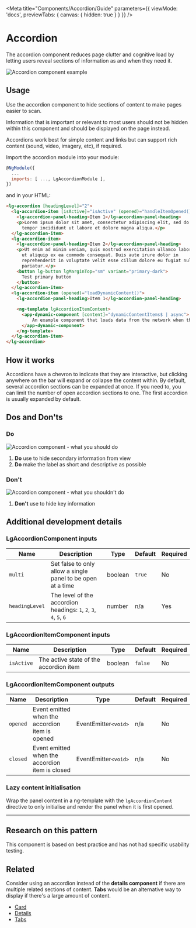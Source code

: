 
<Meta title="Components/Accordion/Guide" parameters={{ viewMode: 'docs', previewTabs: { canvas: { hidden: true } } }} />

# Accordion

<p class="standfirst">The accordion component reduces page clutter and cognitive load by letting users reveal sections of information as and when they need it.</p>

![Accordion component example](docs/accordion/example.png)

## Usage

Use the accordion component to hide sections of content to make pages easier to scan.

Information that is important or relevant to most users should not be hidden within this component and should be displayed on the page instead.

Accordions work best for simple content and links but can support rich content (sound, video, imagery, etc), if required.

Import the accordion module into your module:

```js
@NgModule({
  ...
  imports: [ ..., LgAccordionModule ],
})
```



and in your HTML:

```html
<lg-accordion [headingLevel]="2">
  <lg-accordion-item [isActive]="isActive" (opened)="handleItemOpened()" (closed)="handleItemClosed()">
    <lg-accordion-panel-heading>Item 1</lg-accordion-panel-heading>
    <p>Lorem ipsum dolor sit amet, consectetur adipiscing elit, sed do eiusmod
      tempor incididunt ut labore et dolore magna aliqua.</p>
  </lg-accordion-item>
  <lg-accordion-item>
    <lg-accordion-panel-heading>Item 2</lg-accordion-panel-heading>
    <p>Ut enim ad minim veniam, quis nostrud exercitation ullamco laboris nisi
      ut aliquip ex ea commodo consequat. Duis aute irure dolor in
      reprehenderit in voluptate velit esse cillum dolore eu fugiat nulla
      pariatur.</p>
    <button lg-button lgMarginTop="sm" variant="primary-dark">
      Test primary button
    </button>
  </lg-accordion-item>
  <lg-accordion-item (opened)="loadDynamicContent()">
    <lg-accordion-panel-heading>Item 1</lg-accordion-panel-heading>

    <ng-template lgAccordionItemContent>
      <app-dynamic-component [content]="dynamicContentItems$ | async">
          An example component that loads data from the network when this panel is opened.
      </app-dynamic-component>
    </ng-template>
  </lg-accordion-item>
</lg-accordion>
```

## How it works

Accordions have a chevron to indicate that they are interactive, but clicking anywhere on the bar will expand or collapse the content within. By default, several accordion sections can be expanded at once. If you need to, you can limit the number of open accordion sections to one. The first accordion is usually expanded by default.

## Dos and Don'ts

### Do

![Accordion component - what you should do](docs/accordion/do.png)

1. **Do** use to hide secondary information from view
2. **Do** make the label as short and descriptive as possible

### Don't

![Accordion component - what you shouldn't do](docs/accordion/dont.png)

1. **Don't** use to hide key information

## Additional development details

### LgAccordionComponent inputs

| Name             | Description                                                  | Type    | Default | Required |
| ---------------- | ------------------------------------------------------------ | ------- | ------- | -------- |
| ``multi``        | Set false to only allow a single panel to be open at a time  | boolean | ``true``    | No       |
| ``headingLevel`` | The level of the accordion headings: ``1``, ``2``, ``3``, ``4``, ``5``, ``6`` | number  | n/a     | Yes      |

### LgAccordionItemComponent inputs

| Name         | Description                            | Type    | Default | Required |
| ------------ | -------------------------------------- | ------- | ------- | -------- |
| ``isActive`` | The active state of the accordion item | boolean | ``false``   | No       |

### LgAccordionItemComponent outputs

| Name       | Description                                     | Type               | Default | Required |
| ---------- | ----------------------------------------------- | ------------------ | ------- | -------- |
| ``opened`` | Event emitted when the accordion item is opened | EventEmitter`<void>` | n/a     | No       |
| ``closed`` | Event emitted when the accordion item is closed | EventEmitter`<void>` | n/a     | No       |

### Lazy content initialisation

Wrap the panel content in a ng-template with the `lgAccordionContent` directive to only initialise and render the panel when it is first opened.

------

## Research on this pattern

This component is based on best practice and has not had specific usability testing.

## Related

Consider using an accordion instead of the **details component** if there are multiple related sections of content. **Tabs** would be an alternative way to display if there's a large amount of content.

- [Card](./?path=/docs/components-card-guide--page)
- [Details](./?path=/docs/components-details-guide--page)
- [Tabs](./?path=/docs/components-tabs-tabbed-content--standard-tabs)

<Feedback />

